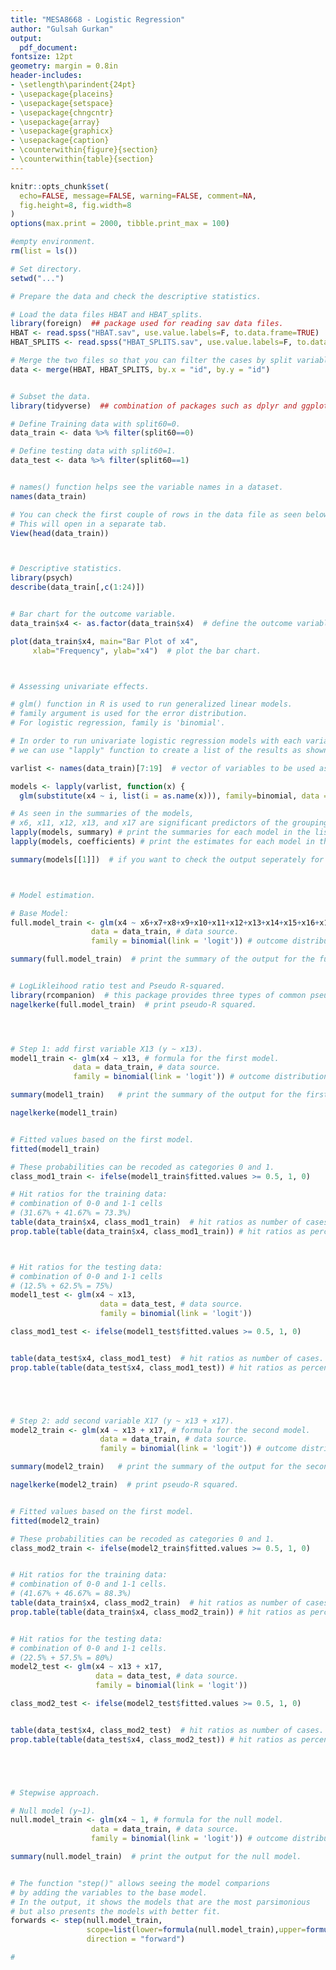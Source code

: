 ```yaml
---
title: "MESA8668 - Logistic Regression"
author: "Gulsah Gurkan"
output:
  pdf_document:
fontsize: 12pt
geometry: margin = 0.8in
header-includes:
- \setlength\parindent{24pt}
- \usepackage{placeins}
- \usepackage{setspace}
- \usepackage{chngcntr}
- \usepackage{array}
- \usepackage{graphicx}
- \usepackage{caption}
- \counterwithin{figure}{section}
- \counterwithin{table}{section}
---
```


```r
knitr::opts_chunk$set(
  echo=FALSE, message=FALSE, warning=FALSE, comment=NA, 
  fig.height=8, fig.width=8
)
options(max.print = 2000, tibble.print_max = 100)
```


```r
#empty environment.
rm(list = ls())

# Set directory.
setwd("...")
```




```r
# Prepare the data and check the descriptive statistics.

# Load the data files HBAT and HBAT_splits.
library(foreign)  ## package used for reading sav data files.
HBAT <- read.spss("HBAT.sav", use.value.labels=F, to.data.frame=TRUE)
HBAT_SPLITS <- read.spss("HBAT_SPLITS.sav", use.value.labels=F, to.data.frame=TRUE)

# Merge the two files so that you can filter the cases by split variables.
data <- merge(HBAT, HBAT_SPLITS, by.x = "id", by.y = "id")


# Subset the data. 
library(tidyverse)  ## combination of packages such as dplyr and ggplot2, and pipes (%>%) as used below.

# Define Training data with split60=0.
data_train <- data %>% filter(split60==0)

# Define testing data with split60=1.
data_test <- data %>% filter(split60==1)


# names() function helps see the variable names in a dataset.
names(data_train)

# You can check the first couple of rows in the data file as seen below.
# This will open in a separate tab.
View(head(data_train))



# Descriptive statistics.
library(psych)
describe(data_train[,c(1:24)])


# Bar chart for the outcome variable.
data_train$x4 <- as.factor(data_train$x4)  # define the outcome variable as factor/categorical.

plot(data_train$x4, main="Bar Plot of x4",
     xlab="Frequency", ylab="x4")  # plot the bar chart.



# Assessing univariate effects.

# glm() function in R is used to run generalized linear models.
# family argument is used for the error distribution. 
# For logistic regression, family is 'binomial'. 

# In order to run univariate logistic regression models with each variable we have in the data,
# we can use "lapply" function to create a list of the results as shown.

varlist <- names(data_train)[7:19]  # vector of variables to be used as predictors.

models <- lapply(varlist, function(x) {
  glm(substitute(x4 ~ i, list(i = as.name(x))), family=binomial, data = data_train)})

# As seen in the summaries of the models,
# x6, x11, x12, x13, and x17 are significant predictors of the grouping variable "x4".
lapply(models, summary) # print the summaries for each model in the list.
lapply(models, coefficients) # print the estimates for each model in the list.

summary(models[[1]])  # if you want to check the output seperately for each model.



# Model estimation.

# Base Model:
full.model_train <- glm(x4 ~ x6+x7+x8+x9+x10+x11+x12+x13+x14+x15+x16+x17+x18, # formula for the base (full) model.
                  data = data_train, # data source.
                  family = binomial(link = 'logit')) # outcome distribution and link function.

summary(full.model_train)  # print the summary of the output for the full model.


# LogLikleihood ratio test and Pseudo R-squared.
library(rcompanion)  # this package provides three types of common pseudo R-squared methods.
nagelkerke(full.model_train)  # print pseudo-R squared.




# Step 1: add first variable X13 (y ~ x13).
model1_train <- glm(x4 ~ x13, # formula for the first model.
              data = data_train, # data source.
              family = binomial(link = 'logit')) # outcome distribution and link function.

summary(model1_train)   # print the summary of the output for the first model.

nagelkerke(model1_train)


# Fitted values based on the first model.
fitted(model1_train)

# These probabilities can be recoded as categories 0 and 1.
class_mod1_train <- ifelse(model1_train$fitted.values >= 0.5, 1, 0)

# Hit ratios for the training data: 
# combination of 0-0 and 1-1 cells 
# (31.67% + 41.67% = 73.3%)
table(data_train$x4, class_mod1_train)  # hit ratios as number of cases.
prop.table(table(data_train$x4, class_mod1_train)) # hit ratios as percentages.



# Hit ratios for the testing data: 
# combination of 0-0 and 1-1 cells 
# (12.5% + 62.5% = 75%)
model1_test <- glm(x4 ~ x13, 
                    data = data_test, # data source.
                    family = binomial(link = 'logit')) 

class_mod1_test <- ifelse(model1_test$fitted.values >= 0.5, 1, 0)


table(data_test$x4, class_mod1_test)  # hit ratios as number of cases.
prop.table(table(data_test$x4, class_mod1_test)) # hit ratios as percentages.





# Step 2: add second variable X17 (y ~ x13 + x17).
model2_train <- glm(x4 ~ x13 + x17, # formula for the second model.
                    data = data_train, # data source.
                    family = binomial(link = 'logit')) # outcome distribution and link function.

summary(model2_train)   # print the summary of the output for the second model.

nagelkerke(model2_train)  # print pseudo-R squared.


# Fitted values based on the first model.
fitted(model2_train)

# These probabilities can be recoded as categories 0 and 1.
class_mod2_train <- ifelse(model2_train$fitted.values >= 0.5, 1, 0)


# Hit ratios for the training data: 
# combination of 0-0 and 1-1 cells.
# (41.67% + 46.67% = 88.3%)
table(data_train$x4, class_mod2_train)  # hit ratios as number of cases.
prop.table(table(data_train$x4, class_mod2_train)) # hit ratios as percentages.


# Hit ratios for the testing data: 
# combination of 0-0 and 1-1 cells. 
# (22.5% + 57.5% = 80%)
model2_test <- glm(x4 ~ x13 + x17, 
                   data = data_test, # data source.
                   family = binomial(link = 'logit')) 

class_mod2_test <- ifelse(model2_test$fitted.values >= 0.5, 1, 0)


table(data_test$x4, class_mod2_test)  # hit ratios as number of cases.
prop.table(table(data_test$x4, class_mod2_test)) # hit ratios as percentages.





# Stepwise approach.

# Null model (y~1).
null.model_train <- glm(x4 ~ 1, # formula for the null model.
                  data = data_train, # data source.
                  family = binomial(link = 'logit')) # outcome distribution and link function.

summary(null.model_train)  # print the output for the null model.


# The function "step()" allows seeing the model comparions
# by adding the variables to the base model.
# In the output, it shows the models that are the most parsimonious
# but also presents the models with better fit.
forwards <- step(null.model_train,
                 scope=list(lower=formula(null.model_train),upper=formula(full.model_train)),
                 direction = "forward")

#
```
